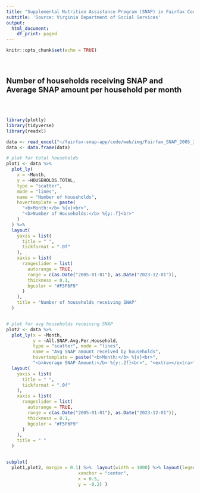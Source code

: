 ```yaml
---
title: "Supplemental Nutrition Assistance Program (SNAP) in Fairfax County"
subtitle: 'Source: Virginia Department of Social Services'
output:
  html_document:
    df_print: paged
---
```


```r
knitr::opts_chunk$set(echo = TRUE)
```
</br>
</br>

**<span style="font-size:15pt">Number of households receiving SNAP and    Average SNAP amount per household per month**

</br>
</br>
```r
library(plotly)
library(tidyverse)
library(readxl)

data <- read_excel("~/fairfax-snap-app/code/web/img/Fairfax_SNAP_2005_2023_dataset.xlsx")
data <- data.frame(data)

```


```r

# plot for total households
plot1 <- data %>%
  plot_ly(
    x = ~Month,
    y = ~HOUSEHOLDS.TOTAL,
    type = "scatter",
    mode = "lines",
    name = "Number of Households",
    hovertemplate = paste(
      "<b>Month:</b> %{x}<br>",
      "<b>Number of Households:</b> %{y:.f}<br>"
    )
  ) %>%
  layout(
    yaxis = list(
      title = " ",
      tickformat = ".0f"
    ),
    xaxis = list(
      rangeslider = list(
        autorange = TRUE,
        range = c(as.Date("2005-01-01"), as.Date("2023-12-01")),
        thickness = 0.1,
        bgcolor = "#F5F6F9"
      )
    ),
    title = "Number of households receiving SNAP"
  )


# plot for avg households receiving SNAP
plot2 <- data %>%
  plot_ly(x = ~Month,
          y = ~All.SNAP.Avg.Per.Household, 
          type = "scatter", mode = "lines",
          name = "Avg SNAP amount received by households",
          hovertemplate = paste("<b>Month:</b> %{x}<br>",
          "<b>Average SNAP Amount:</b> %{y:.2f}<br>", "<extra></extra>")) %>%
  layout(
    yaxis = list(
      title = " ",
      tickformat = ".0f"
    ),
    xaxis = list(
      rangeslider = list(
        autorange = TRUE,
        range = c(as.Date("2005-01-01"), as.Date("2023-12-01")),
        thickness = 0.1,
        bgcolor = "#F5F6F9"
      )
    ),
    title = " "
  )


subplot(
  plot1,plot2, margin = 0.1) %>%  layout(width = 1000) %>% layout(legend = list(orientation = "h", 
                           xanchor = "center",
                           x = 0.5,
                           y = -0.2) ) 
  
```
